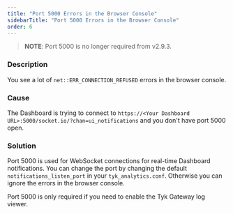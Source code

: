 ```yaml
---
title: "Port 5000 Errors in the Browser Console"
sidebarTitle: "Port 5000 Errors in the Browser Console"
order: 6
---
```


 > **NOTE**: Port 5000 is no longer required from v2.9.3.

### Description

You see a lot of `net::ERR_CONNECTION_REFUSED` errors in the browser console.

### Cause

The Dashboard is trying to connect to `https://<Your Dashboard URL>:5000/socket.io/?chan=ui_notifications` and you don't have port 5000 open.

### Solution

Port 5000 is used for WebSocket connections for real-time Dashboard notifications. You can change the port by changing the default `notifications_listen_port` in your `tyk_analytics.conf`. Otherwise you can ignore the errors in the browser console.


<Note>
Port 5000 is only required if you need to enable the Tyk Gateway log viewer.
</Note>
